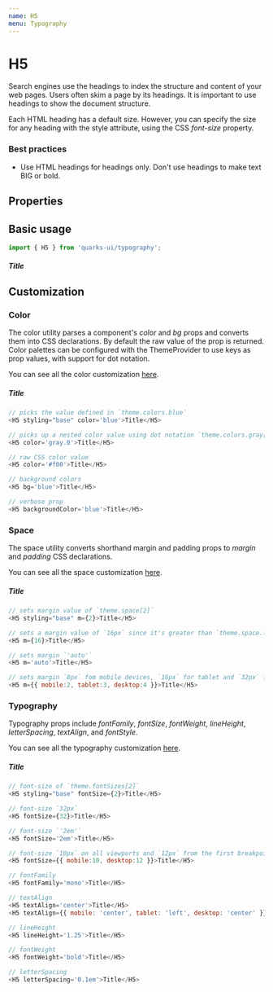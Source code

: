 ```yaml
---
name: H5
menu: Typography
---
```



# H5

Search engines use the headings to index the structure and content of your web pages. Users often skim a page by its headings. It is important to use headings to show the document structure.

Each HTML heading has a default size. However, you can specify the size for any heading with the style attribute, using the CSS _font-size_ property.

### Best practices

-   Use HTML headings for headings only. Don't use headings to make text BIG or bold.

## Properties

<Props of={H5} />

## Basic usage

```javascript
import { H5 } from 'quarks-ui/typography';
```

<Playground>
    <H5 styling="base">Title</H5>
</Playground>

## Customization

### Color

The color utility parses a component's _color_ and _bg_ props and converts them into CSS declarations. By default the raw value of the prop is returned. Color palettes can be configured with the ThemeProvider to use keys as prop values, with support for dot notation.

You can see all the color customization [here](https://styled-system.com/api/#color).

<Playground>
    <H5 styling="base" color="blue">
        Title
    </H5>
</Playground>

```javascript
// picks the value defined in `theme.colors.blue`
<H5 styling="base" color='blue'>Title</H5>

// picks up a nested color value using dot notation `theme.colors.gray[0]`
<H5 color='gray.0'>Title</H5>

// raw CSS color value
<H5 color='#f00'>Title</H5>

// background colors
<H5 bg='blue'>Title</H5>

// verbose prop
<H5 backgroundColor='blue'>Title</H5>
```

### Space

The space utility converts shorthand margin and padding props to _margin_ and _padding_ CSS declarations.

You can see all the space customization [here](https://styled-system.com/api#space).

<Playground>
    <H5 styling="base" m={2}>
        Title
    </H5>
</Playground>

```javascript
// sets margin value of `theme.space[2]`
<H5 styling="base" m={2}>Title</H5>

// sets a margin value of `16px` since it's greater than `theme.space.length`
<H5 m={16}>Title</H5>

// sets margin `'auto'`
<H5 m='auto'>Title</H5>

// sets margin `8px` fom mobile devices, `16px` for tablet and `32px` for desktop from the first breakpoint and up
<H5 m={{ mobile:2, tablet:3, desktop:4 }}>Title</H5>
```

### Typography

Typography props include _fontFamily_, _fontSize_, _fontWeight_, _lineHeight_, _letterSpacing_, _textAlign_, and _fontStyle_.

You can see all the typography customization [here](https://styled-system.com/api/#typography).

<Playground>
    <H5 styling="base" fontSize={2}>
        Title
    </H5>
</Playground>

```javascript
// font-size of `theme.fontSizes[2]`
<H5 styling="base" fontSize={2}>Title</H5>

// font-size `32px`
<H5 fontSize={32}>Title</H5>

// font-size `'2em'`
<H5 fontSize='2em'>Title</H5>

// font-size `10px` on all viewports and `12px` from the first breakpoint and up
<H5 fontSize={{ mobile:10, desktop:12 }}>Title</H5>

// fontFamily
<H5 fontFamily='mono'>Title</H5>

// textAlign
<H5 textAlign='center'>Title</H5>
<H5 textAlign={{ mobile: 'center', tablet: 'left', desktop: 'center' }}>Title</H5>

// lineHeight
<H5 lineHeight='1.25'>Title</H5>

// fontWeight
<H5 fontWeight='bold'>Title</H5>

// letterSpacing
<H5 letterSpacing='0.1em'>Title</H5>
```
